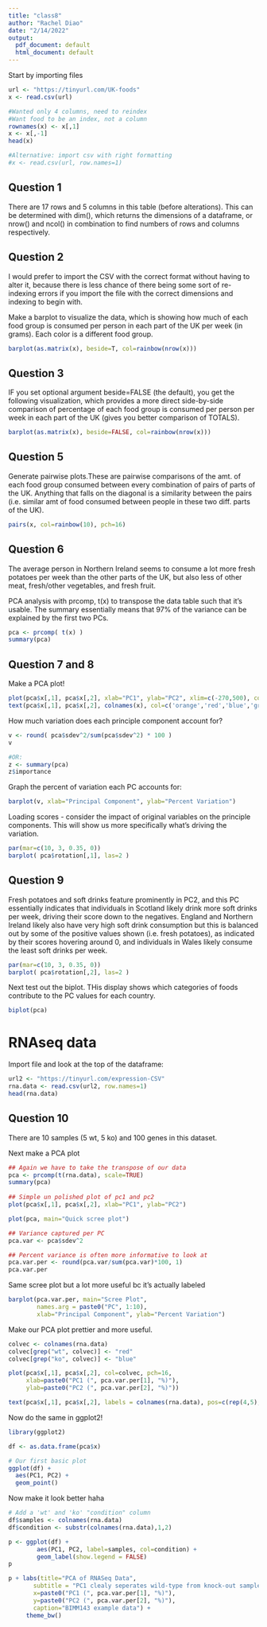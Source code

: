 ```yaml
---
title: "class8"
author: "Rachel Diao"
date: "2/14/2022"
output:
  pdf_document: default
  html_document: default
---
```


Start by importing files
```r
url <- "https://tinyurl.com/UK-foods"
x <- read.csv(url)

#Wanted only 4 columns, need to reindex
#Want food to be an index, not a column
rownames(x) <- x[,1]
x <- x[,-1]
head(x)

#Alternative: import csv with right formatting
#x <- read.csv(url, row.names=1)

```

## Question 1 
There are 17 rows and 5 columns in this table (before alterations). This can be determined with dim(), which returns the dimensions of a dataframe, or nrow() and ncol() in combination to find numbers of rows and columns respectively.

## Question 2 
I would prefer to import the CSV with the correct format without having to alter it, because there is less chance of there being some sort of re-indexing errors if you import the file with the correct dimensions and indexing to begin with.


Make a barplot to visualize the data, which is showing how much of each food group is consumed per person in each part of the UK per week (in grams). Each color is a different food group.
```r
barplot(as.matrix(x), beside=T, col=rainbow(nrow(x)))
```
## Question 3
IF you set optional argument beside=FALSE (the default), you get the following visualization, which provides a more direct side-by-side comparison of percentage of each food group is consumed per person per week in each part of the UK (gives you better comparison of TOTALS).
```r
barplot(as.matrix(x), beside=FALSE, col=rainbow(nrow(x)))
```

## Question 5
Generate pairwise plots.These are pairwise comparisons of the amt. of each food group consumed between every combination of pairs of parts of the UK. Anything that falls on the diagonal is a similarity between the pairs (i.e. similar amt of food consumed between people in these two diff. parts of the UK).
```r
pairs(x, col=rainbow(10), pch=16)
```

## Question 6
The average person in Northern Ireland seems to consume a lot more fresh potatoes per week than the other parts of the UK,  but also less of other meat, fresh/other vegetables, and fresh fruit. 

PCA analysis with prcomp, t(x) to transpose the data table such that it's usable. The summary essentially means that 97% of the variance can be explained by the first two PCs.
```r
pca <- prcomp( t(x) )
summary(pca)
```

## Question 7 and 8
Make a PCA plot! 
```r
plot(pca$x[,1], pca$x[,2], xlab="PC1", ylab="PC2", xlim=c(-270,500), col=c('orange','red','blue','green'))
text(pca$x[,1], pca$x[,2], colnames(x), col=c('orange','red','blue','green'))

```
How much variation does each principle component account for?
```r
v <- round( pca$sdev^2/sum(pca$sdev^2) * 100 )
v

#OR: 
z <- summary(pca)
z$importance
```

Graph the percent of variation each PC accounts for:
```r
barplot(v, xlab="Principal Component", ylab="Percent Variation")
```
Loading scores - consider the impact of original variables on the principle components. This will show us more specifically what's driving the variation. 
```r
par(mar=c(10, 3, 0.35, 0))
barplot( pca$rotation[,1], las=2 )
```

## Question 9 
Fresh potatoes and soft drinks feature prominently in PC2, and this PC essentially indicates that individuals in Scotland likely drink more soft drinks per week, driving their score down to the negatives. England and Northern Ireland likely also have very high soft drink consumption but this is balanced out by some of the positive values shown (i.e. fresh potatoes), as indicated by their scores hovering around 0, and individuals in Wales likely consume the least soft drinks per week. 
```r
par(mar=c(10, 3, 0.35, 0))
barplot( pca$rotation[,2], las=2 )
```

Next test out the biplot. THis display shows which categories of foods contribute to the PC values for each country.
```r
biplot(pca)
```


# RNAseq data 
Import file and look at the top of the dataframe:
```r
url2 <- "https://tinyurl.com/expression-CSV"
rna.data <- read.csv(url2, row.names=1)
head(rna.data)
```

## Question 10 
There are 10 samples (5 wt, 5 ko) and 100 genes in this dataset. 

Next make a PCA plot
```r
## Again we have to take the transpose of our data 
pca <- prcomp(t(rna.data), scale=TRUE)
summary(pca)
 
## Simple un polished plot of pc1 and pc2
plot(pca$x[,1], pca$x[,2], xlab="PC1", ylab="PC2")

```
```r
plot(pca, main="Quick scree plot")

## Variance captured per PC 
pca.var <- pca$sdev^2

## Percent variance is often more informative to look at 
pca.var.per <- round(pca.var/sum(pca.var)*100, 1)
pca.var.per
```
Same scree plot but a lot more useful bc it's actually labeled
```r
barplot(pca.var.per, main="Scree Plot", 
        names.arg = paste0("PC", 1:10),
        xlab="Principal Component", ylab="Percent Variation")
```

Make our PCA plot prettier and more useful. 
```r
colvec <- colnames(rna.data)
colvec[grep("wt", colvec)] <- "red"
colvec[grep("ko", colvec)] <- "blue"

plot(pca$x[,1], pca$x[,2], col=colvec, pch=16,
     xlab=paste0("PC1 (", pca.var.per[1], "%)"),
     ylab=paste0("PC2 (", pca.var.per[2], "%)"))

text(pca$x[,1], pca$x[,2], labels = colnames(rna.data), pos=c(rep(4,5), rep(2,5)))
```
Now do the same in ggplot2!
```r
library(ggplot2)

df <- as.data.frame(pca$x)

# Our first basic plot
ggplot(df) + 
  aes(PC1, PC2) + 
  geom_point()
```
Now make it look better haha
```r
# Add a 'wt' and 'ko' "condition" column
df$samples <- colnames(rna.data) 
df$condition <- substr(colnames(rna.data),1,2)

p <- ggplot(df) + 
        aes(PC1, PC2, label=samples, col=condition) + 
        geom_label(show.legend = FALSE)
p
```

```r
p + labs(title="PCA of RNASeq Data",
       subtitle = "PC1 clealy seperates wild-type from knock-out samples",
       x=paste0("PC1 (", pca.var.per[1], "%)"),
       y=paste0("PC2 (", pca.var.per[2], "%)"),
       caption="BIMM143 example data") +
     theme_bw()
```

